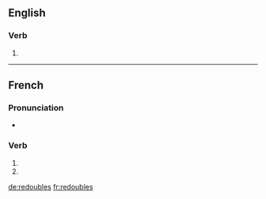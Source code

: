 {{also|redoublés}}
==English==

===Verb===
{{head|en|verb form}}

# {{en-third-person singular of|redouble}}

----

==French==

===Pronunciation===
* {{IPA|lang=fr|/ʁə.dubl/}}

===Verb===
{{fr-verb-form}}

# {{inflection of|redoubler||2|s|pres|indc|lang=fr}}
# {{inflection of|redoubler||2|s|pres|subj|lang=fr}}

[[de:redoubles]]
[[fr:redoubles]]